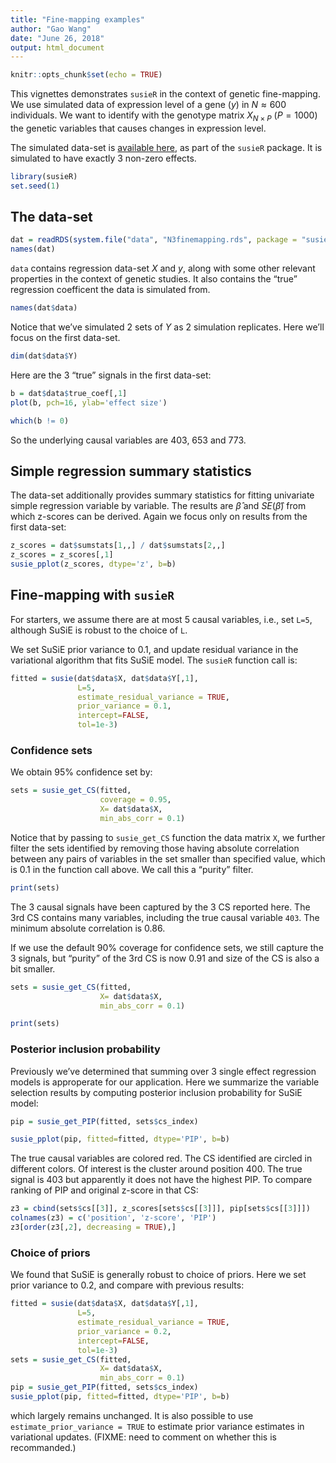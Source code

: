```yaml
---
title: "Fine-mapping examples"
author: "Gao Wang"
date: "June 26, 2018"
output: html_document
---
```


```r
knitr::opts_chunk$set(echo = TRUE)
```

This vignettes demonstrates `susieR` in the context of genetic fine-mapping. 
We use simulated data of expression level of a gene ($y$) in $N \approx 600$ individuals. 
We want to identify with the genotype matrix $X_{N\times P}$ ($P=1000$) the genetic variables that causes changes in expression level.

The simulated data-set is [available here](https://github.com/stephenslab/susieR/blob/master/inst/data/N3finemapping.rds), as part of the `susieR` package. It is simulated to have exactly 3 non-zero effects.

```r
library(susieR)
set.seed(1)
```

## The data-set

```r
dat = readRDS(system.file("data", "N3finemapping.rds", package = "susieR"))
names(dat)
```

`data` contains regression data-set $X$ and $y$, along with some other relevant properties in the context of genetic studies. It also contains the "true" regression coefficent the data is simulated from.

```r
names(dat$data)
```

Notice that we've simulated 2 sets of $Y$ as 2 simulation replicates. Here we'll focus on the first data-set.

```r
dim(dat$data$Y)
```

Here are the 3 "true" signals in the first data-set:

```r
b = dat$data$true_coef[,1]
plot(b, pch=16, ylab='effect size')
```

```r
which(b != 0)
```

So the underlying causal variables are 403, 653 and 773.

## Simple regression summary statistics

The data-set additionally provides summary statistics for fitting univariate simple regression variable by variable. The results are $\hat{\beta}$ and $SE(\hat{\beta})$ from which z-scores can be derived. Again we focus only on results from the first data-set:

```r
z_scores = dat$sumstats[1,,] / dat$sumstats[2,,]
z_scores = z_scores[,1]
susie_pplot(z_scores, dtype='z', b=b)
```

## Fine-mapping with `susieR`

For starters, we assume there are at most 5 causal variables, i.e., set `L=5`, although SuSiE is robust to the choice of `L`. 

We set SuSiE prior variance to 0.1, and update residual variance in the variational algorithm that fits SuSiE model. The `susieR` function call is:

```r
fitted = susie(dat$data$X, dat$data$Y[,1],
               L=5,
               estimate_residual_variance = TRUE, 
               prior_variance = 0.1, 
               intercept=FALSE,
               tol=1e-3)
```

### Confidence sets

We obtain 95% confidence set by:

```r
sets = susie_get_CS(fitted,
                    coverage = 0.95,
                    X= dat$data$X, 
                    min_abs_corr = 0.1)
```

Notice that by passing to `susie_get_CS` function the data matrix `X`, we further filter the sets identified by removing those having absolute correlation between any pairs of variables in the set smaller than specified value, which is 0.1 in the function call above. We call this a "purity" filter.

```r
print(sets)
```

The 3 causal signals have been captured by the 3 CS reported here. The 3rd CS contains many variables, including the true causal variable `403`. The minimum absolute correlation is 0.86. 

If we use the default 90% coverage for confidence sets, we still capture the 3 signals, but "purity" of the 3rd CS is now 0.91 and size of the CS is also a bit smaller.

```r
sets = susie_get_CS(fitted,
                    X= dat$data$X, 
                    min_abs_corr = 0.1)
```

```r
print(sets)
```

### Posterior inclusion probability

Previously we've determined that summing over 3 single effect regression models is approperate for our application. Here we summarize the variable selection results by computing posterior inclusion probability for SuSiE model:

```r
pip = susie_get_PIP(fitted, sets$cs_index)
```

```r
susie_pplot(pip, fitted=fitted, dtype='PIP', b=b)
```

The true causal variables are colored red. The CS identified are circled in different colors. Of interest is the cluster around position 400. The true signal is 403 but apparently it does not have the highest PIP. To compare ranking of PIP and original z-score in that CS:

```r
z3 = cbind(sets$cs[[3]], z_scores[sets$cs[[3]]], pip[sets$cs[[3]]])
colnames(z3) = c('position', 'z-score', 'PIP')
z3[order(z3[,2], decreasing = TRUE),]
```

### Choice of priors

We found that SuSiE is generally robust to choice of priors. Here we set prior variance to 0.2, and compare with previous results:

```r
fitted = susie(dat$data$X, dat$data$Y[,1],
               L=5,
               estimate_residual_variance = TRUE, 
               prior_variance = 0.2, 
               intercept=FALSE,
               tol=1e-3)
sets = susie_get_CS(fitted,
                    X= dat$data$X, 
                    min_abs_corr = 0.1)
pip = susie_get_PIP(fitted, sets$cs_index)
susie_pplot(pip, fitted=fitted, dtype='PIP', b=b)
```

which largely remains unchanged. It is also possible to use `estimate_prior_variance = TRUE` to estimate prior variance estimates in variational updates.
(FIXME: need to comment on whether this is recommanded.)
